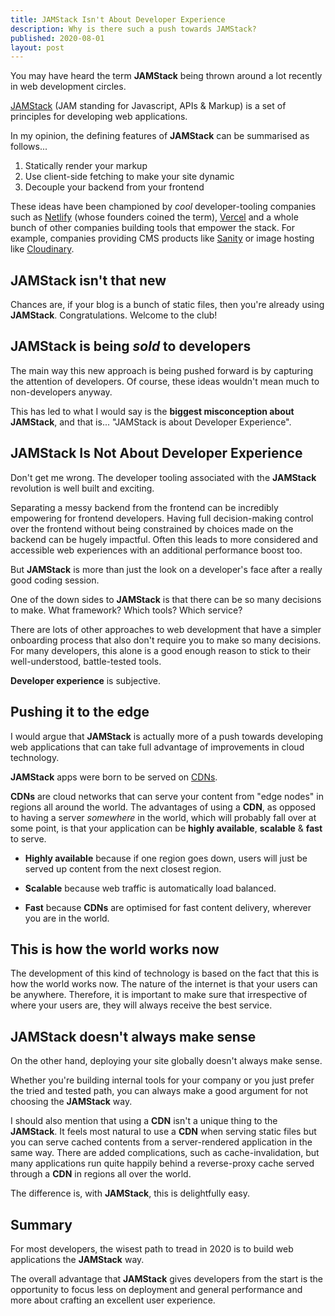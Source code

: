 ```yaml
---
title: JAMStack Isn't About Developer Experience
description: Why is there such a push towards JAMStack?
published: 2020-08-01
layout: post
---
```


You may have heard the term **JAMStack** being thrown around a lot recently in web development circles.

[JAMStack](https://jamstack.org) (JAM standing for Javascript, APIs &amp; Markup) is a set of principles for developing web applications.

In my opinion, the defining features of **JAMStack** can be summarised as follows...

1. Statically render your markup
2. Use client-side fetching to make your site dynamic
3. Decouple your backend from your frontend

These ideas have been championed by _cool_ developer-tooling companies such as [Netlify](https://netlify.com) (whose founders coined the term), [Vercel](https://vercel.com) and a whole bunch of other companies building tools that empower the stack. For example, companies providing CMS products like [Sanity](https://sanity.io) or image hosting like [Cloudinary](https://cloudinary.com).

## JAMStack isn't that new

Chances are, if your blog is a bunch of static files, then you're already using **JAMStack**. Congratulations. Welcome to the club!

## JAMStack is being _sold_ to developers

The main way this new approach is being pushed forward is by capturing the attention of developers. Of course, these ideas wouldn't mean much to non-developers anyway.

This has led to what I would say is the **biggest misconception about JAMStack**, and that is... "JAMStack is about Developer Experience".

## JAMStack Is Not About Developer Experience

Don't get me wrong. The developer tooling associated with the **JAMStack** revolution is well built and exciting.

Separating a messy backend from the frontend can be incredibly empowering for frontend developers. Having full decision-making control over the frontend without being constrained by choices made on the backend can be hugely impactful. Often this leads to more considered and accessible web experiences with an additional performance boost too.

But **JAMStack** is more than just the look on a developer's face after a really good coding session.

One of the down sides to **JAMStack** is that there can be so many decisions to make. What framework? Which tools? Which service?

There are lots of other approaches to web development that have a simpler onboarding process that also don't require you to make so many decisions. For many developers, this alone is a good enough reason to stick to their well-understood, battle-tested tools.

**Developer experience** is subjective.

## Pushing it to the edge

I would argue that **JAMStack** is actually more of a push towards developing web applications that can take full advantage of improvements in cloud technology.

**JAMStack** apps were born to be served on [CDNs](https://en.wikipedia.org/wiki/Content_delivery_network).

**CDNs** are cloud networks that can serve your content from "edge nodes" in regions all around the world. The advantages of using a **CDN**, as opposed to having a server _somewhere_ in the world, which will probably fall over at some point, is that your application can be **highly available**, **scalable** &amp; **fast** to serve.

- **Highly available** because if one region goes down, users will just be served up content from the next closest region.

- **Scalable** because web traffic is automatically load balanced.

- **Fast** because **CDNs** are optimised for fast content delivery, wherever you are in the world.

## This is how the world works now

The development of this kind of technology is based on the fact that this is how the world works now. The nature of the internet is that your users can be anywhere. Therefore, it is important to make sure that irrespective of where your users are, they will always receive the best service.

## JAMStack doesn't always make sense

On the other hand, deploying your site globally doesn't always make sense.

Whether you're building internal tools for your company or you just prefer the tried and tested path, you can always make a good argument for not choosing the **JAMStack** way.

I should also mention that using a **CDN** isn't a unique thing to the **JAMStack**. It feels most natural to use a **CDN** when serving static files but you can serve cached contents from a server-rendered application in the same way. There are added complications, such as cache-invalidation, but many applications run quite happily behind a reverse-proxy cache served through a **CDN** in regions all over the world.

The difference is, with **JAMStack**, this is delightfully easy.

## Summary

For most developers, the wisest path to tread in 2020 is to build web applications the **JAMStack** way.

The overall advantage that **JAMStack** gives developers from the start is the opportunity to focus less on deployment and general performance and more about crafting an excellent user experience.
